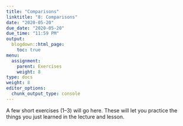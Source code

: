 ```yaml
---
title: "Comparisons"
linktitle: "8: Comparisons"
date: "2020-05-20"
due_date: "2020-05-20"
due_time: "11:59 PM"
output:
  blogdown::html_page:
    toc: true
menu:
  assignment:
    parent: Exercises
    weight: 8
type: docs
weight: 8
editor_options: 
  chunk_output_type: console
---
```


A few short exercises (1–3) will go here. These will let you practice the things you just learned in the lecture and lesson.
